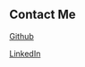 ## Contact Me

[Github](https://github.com/JamesHooper0820)

[LinkedIn](https://www.linkedin.com/in/jameshooper0820/)

<a href="mailto:jameshooper0820@gmail.com"></a>

